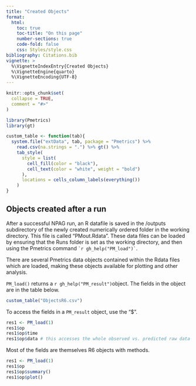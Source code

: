 ```yaml
---
title: "Created Objects"
format:
  html:
    toc: true
    toc-title: "On this page"
    number-sections: true
    code-fold: false
    css: Styles/style.css
bibliography: Citations.bib
vignette: >
  %\VignetteIndexEntry{Created Objects}
  %\VignetteEngine{quarto}
  %\VignetteEncoding{UTF-8}
---
```


```r
knitr::opts_chunk$set(
  collapse = TRUE,
  comment = "#>"
)
```

```r
library(Pmetrics)
library(gt)

custom_table <- function(tab){
  system.file("extData", tab, package = "Pmetrics") %>%
    read.csv(na.strings = ".") %>% gt() %>%
    tab_style(
      style = list(
        cell_fill(color = "black"),
        cell_text(color = "white", weight = "bold")
      ),
      locations = cells_column_labels(everything())
    )
}
```

## Objects created after a run

After a successful NPAG run, an R datafile is saved in the /outputs subdirectory of the newly created numerically ordered folder in the working directory. This file is called "PMout.Rdata". These data files can be loaded by ensuring that the Runs folder is set as the working directory, and then using the Pmetrics command `` `r gh_help("PM_load")` ``.

There are several Pmetrics data objects contained within the Rdata files which are loaded, making these objects available for plotting and other analysis.

`PM_load()` returns a `r gh_help("PM_result")`object. The fields in the object are in the table below.

```r
custom_table("ObjectsR6.csv")
```

To access the fields in a `PM_result` object, use the "\$".

```r
res1 <- PM_load(1)
res1$op
res1$op$time
res1$op$data # this accesses the whole observed vs. predicted raw data frame
```

Most of the fields are themselves R6 objects with methods.

```r
res1 <- PM_load(1)
res1$op
res1$op$summary()
res1$op$plot()
```